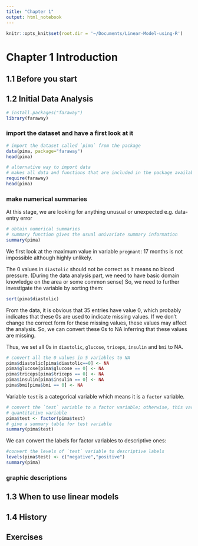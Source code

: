 ```yaml
---
title: "Chapter 1"
output: html_notebook
---
```


```r
knitr::opts_knit$set(root.dir = '~/Documents/Linear-Model-using-R')
```

# Chapter 1 Introduction 

## 1.1 Before you start

## 1.2 Initial Data Analysis

```r
# install.packages("faraway")
library(faraway)
```
### import the dataset and have a first look at it

```r
# import the dataset called `pima` from the package
data(pima, package="faraway")
head(pima)
```

```r
# alternative way to import data
# makes all data and functions that are included in the package available
require(faraway)
head(pima)
```

### make numerical summaries

At this stage, we are looking for anything unusual or unexpected
e.g. data-entry error

```r
# obtain numerical summaries
# summary function gives the usual univariate summary information 
summary(pima)
```

We first look at the maximum value in variable `pregnant`: 17 months is not impossible although highly unlikely. 

The 0 values in `diastolic` should not be correct as it means no blood pressure. (During the data analysis part, we need to have basic domain knowledge on the area or some common sense) So, we need to further investigate the variable by sorting them:

```r
sort(pima$diastolic)
```

From the data, it is obvious that 35 entries have value 0, which probably indicates that these 0s are used to indicate missing values. If we don't change the correct form for these missing values, these values may affect the analysis. So, we can convert these 0s to NA inferring that these values are missing.

Thus, we set all 0s in `diastolic`, `glucose`, `triceps`, `insulin` and `bmi` to NA.

```r
# convert all the 0 values in 5 variables to NA
pima$diastolic[pima$diastolic==0] <- NA
pima$glucose[pima$glucose == 0] <- NA
pima$triceps[pima$triceps == 0] <- NA
pima$insulin[pima$insulin == 0] <- NA
pima$bmi[pima$bmi == 0] <- NA
```

Variable `test` is a categorical variable which means it is a `factor` variable.

```r
# convert the `test` variable to a factor variable; otherwise, this variable will be treated as a 
# quantitative variable
pima$test <- factor(pima$test)
# give a summary table for test variable
summary(pima$test)
```

We can convert the labels for factor variables to descriptive ones:

```r
#convert the levels of `test` variable to descriptive labels
levels(pima$test) <- c("negative","positive")
summary(pima)
```

### graphic descriptions



## 1.3 When to use linear models

## 1.4 History

## Exercises

